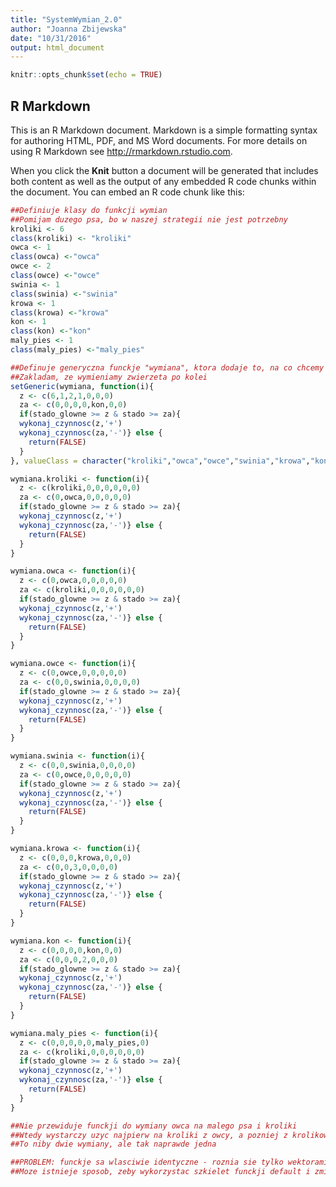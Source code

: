 ```yaml
---
title: "SystemWymian_2.0"
author: "Joanna Zbijewska"
date: "10/31/2016"
output: html_document
---
```


```r
knitr::opts_chunk$set(echo = TRUE)
```

## R Markdown

This is an R Markdown document. Markdown is a simple formatting syntax for authoring HTML, PDF, and MS Word documents. For more details on using R Markdown see <http://rmarkdown.rstudio.com>.

When you click the **Knit** button a document will be generated that includes both content as well as the output of any embedded R code chunks within the document. You can embed an R code chunk like this:

```r
##Definiuje klasy do funkcji wymian
##Pomijam duzego psa, bo w naszej strategii nie jest potrzebny
kroliki <- 6
class(kroliki) <- "kroliki"
owca <- 1
class(owca) <-"owca"
owce <- 2
class(owce) <-"owce"
swinia <- 1
class(swinia) <-"swinia"
krowa <- 1
class(krowa) <-"krowa"
kon <- 1
class(kon) <-"kon"
maly_pies <- 1
class(maly_pies) <-"maly_pies"

##Definuje generyczna funckje "wymiana", ktora dodaje to, na co chcemy wymienic do naszego stada i odejmuje to, z czego wymianiamy
##Zakladam, ze wymieniamy zwierzeta po kolei
setGeneric(wymiana, function(i){
  z <- c(6,1,2,1,0,0,0)
  za <- c(0,0,0,0,kon,0,0)
  if(stado_glowne >= z & stado >= za){
  wykonaj_czynnosc(z,'+')
  wykonaj_czynnosc(za,'-')} else {
    return(FALSE)
  }
}, valueClass = character("kroliki","owca","owce","swinia","krowa","kon","maly_pies"))

wymiana.kroliki <- function(i){
  z <- c(kroliki,0,0,0,0,0,0)
  za <- c(0,owca,0,0,0,0,0)
  if(stado_glowne >= z & stado >= za){
  wykonaj_czynnosc(z,'+')
  wykonaj_czynnosc(za,'-')} else {
    return(FALSE)
  }
}

wymiana.owca <- function(i){
  z <- c(0,owca,0,0,0,0,0)
  za <- c(kroliki,0,0,0,0,0,0)
  if(stado_glowne >= z & stado >= za){
  wykonaj_czynnosc(z,'+')
  wykonaj_czynnosc(za,'-')} else {
    return(FALSE)
  }
}

wymiana.owce <- function(i){
  z <- c(0,owce,0,0,0,0,0)
  za <- c(0,0,swinia,0,0,0,0)
  if(stado_glowne >= z & stado >= za){
  wykonaj_czynnosc(z,'+')
  wykonaj_czynnosc(za,'-')} else {
    return(FALSE)
  }
}

wymiana.swinia <- function(i){
  z <- c(0,0,swinia,0,0,0,0)
  za <- c(0,owce,0,0,0,0,0)
  if(stado_glowne >= z & stado >= za){
  wykonaj_czynnosc(z,'+')
  wykonaj_czynnosc(za,'-')} else {
    return(FALSE)
  }
}

wymiana.krowa <- function(i){
  z <- c(0,0,0,krowa,0,0,0)
  za <- c(0,0,3,0,0,0,0)
  if(stado_glowne >= z & stado >= za){
  wykonaj_czynnosc(z,'+')
  wykonaj_czynnosc(za,'-')} else {
    return(FALSE)
  }
}

wymiana.kon <- function(i){
  z <- c(0,0,0,0,kon,0,0)
  za <- c(0,0,0,2,0,0,0)
  if(stado_glowne >= z & stado >= za){
  wykonaj_czynnosc(z,'+')
  wykonaj_czynnosc(za,'-')} else {
    return(FALSE)
  }
}

wymiana.maly_pies <- function(i){
  z <- c(0,0,0,0,0,maly_pies,0)
  za <- c(kroliki,0,0,0,0,0,0)
  if(stado_glowne >= z & stado >= za){
  wykonaj_czynnosc(z,'+')
  wykonaj_czynnosc(za,'-')} else {
    return(FALSE)
  }
}

##Nie przewiduje funckji do wymiany owca na malego psa i kroliki
##Wtedy wystarczy uzyc najpierw na kroliki z owcy, a pozniej z krolikow na malego psa
##To niby dwie wymiany, ale tak naprawde jedna

##PROBLEM: funckje sa wlasciwie identyczne - roznia sie tylko wektorami z i za
##Moze istnieje sposob, zeby wykorzystac szkielet funckji default i zmieniac tylko wektory
```
